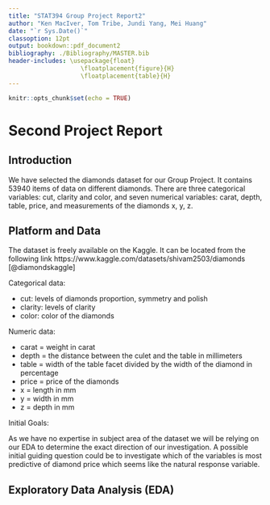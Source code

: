 ```yaml
---
title: "STAT394 Group Project Report2"
author: "Ken MacIver, Tom Tribe, Jundi Yang, Mei Huang"
date: "`r Sys.Date()`"
classoption: 12pt
output: bookdown::pdf_document2
bibliography: ./Bibliography/MASTER.bib
header-includes: \usepackage{float}
                    \floatplacement{figure}{H}
                    \floatplacement{table}{H}
---
```


```r
knitr::opts_chunk$set(echo = TRUE)
```

# Second Project Report

## Introduction

We have selected the diamonds dataset for our Group Project. It contains 53940 items of data on different diamonds. There are three categorical variables: cut, clarity and color, and seven numerical variables: carat, depth, table, price, and measurements of the diamonds x, y, z. 

## Platform and Data

The dataset is freely available on the Kaggle. It can be located from the following link https://www.kaggle.com/datasets/shivam2503/diamonds [@diamondskaggle]

Categorical data:

* cut: levels of diamonds proportion, symmetry and polish
* clarity: levels of clarity
* color: color of the diamonds

Numeric data:

*  carat = weight in carat
*  depth = the distance between the culet and the table in millimeters
*  table = width of the table facet divided by the width of the diamond in percentage
*  price = price of the diamonds
*  x = length in mm
*  y = width in mm
*  z = depth in mm

Initial Goals:

As we have no expertise in subject area of the dataset we will be relying on our EDA to determine the exact direction of our investigation. A possible initial guiding question could be to investigate which of the variables is most predictive of diamond price which seems like the natural response variable.  

## Exploratory Data Analysis (EDA)

